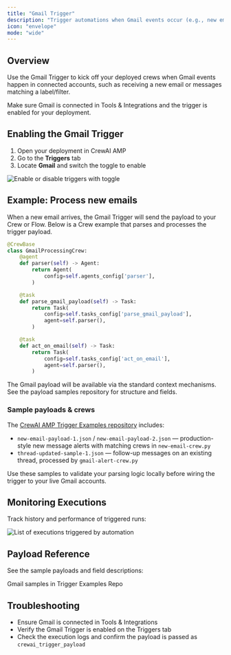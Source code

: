 ```yaml
---
title: "Gmail Trigger"
description: "Trigger automations when Gmail events occur (e.g., new emails, labels)."
icon: "envelope"
mode: "wide"
---
```


## Overview

Use the Gmail Trigger to kick off your deployed crews when Gmail events happen in connected accounts, such as receiving a new email or messages matching a label/filter.

<Tip>
  Make sure Gmail is connected in Tools & Integrations and the trigger is enabled for your deployment.
</Tip>

## Enabling the Gmail Trigger

1. Open your deployment in CrewAI AMP
2. Go to the **Triggers** tab
3. Locate **Gmail** and switch the toggle to enable

<Frame>
  <img src="/images/enterprise/trigger-selected.png" alt="Enable or disable triggers with toggle" />
</Frame>

## Example: Process new emails

When a new email arrives, the Gmail Trigger will send the payload to your Crew or Flow. Below is a Crew example that parses and processes the trigger payload.

```python
@CrewBase
class GmailProcessingCrew:
    @agent
    def parser(self) -> Agent:
        return Agent(
            config=self.agents_config['parser'],
        )

    @task
    def parse_gmail_payload(self) -> Task:
        return Task(
            config=self.tasks_config['parse_gmail_payload'],
            agent=self.parser(),
        )

    @task
    def act_on_email(self) -> Task:
        return Task(
            config=self.tasks_config['act_on_email'],
            agent=self.parser(),
        )
```

The Gmail payload will be available via the standard context mechanisms. See the payload samples repository for structure and fields.

### Sample payloads & crews

The [CrewAI AMP Trigger Examples repository](https://github.com/crewAIInc/crewai-enterprise-trigger-examples/tree/main/gmail) includes:

- `new-email-payload-1.json` / `new-email-payload-2.json` — production-style new message alerts with matching crews in `new-email-crew.py`
- `thread-updated-sample-1.json` — follow-up messages on an existing thread, processed by `gmail-alert-crew.py`

Use these samples to validate your parsing logic locally before wiring the trigger to your live Gmail accounts.

## Monitoring Executions

Track history and performance of triggered runs:

<Frame>
  <img src="/images/enterprise/list-executions.png" alt="List of executions triggered by automation" />
</Frame>

## Payload Reference

See the sample payloads and field descriptions:

<Card title="Gmail samples in Trigger Examples Repo" href="https://github.com/crewAIInc/crewai-enterprise-trigger-examples/tree/main/gmail" icon="envelopes-bulk">
    Gmail samples in Trigger Examples Repo
</Card>

## Troubleshooting

- Ensure Gmail is connected in Tools & Integrations
- Verify the Gmail Trigger is enabled on the Triggers tab
- Check the execution logs and confirm the payload is passed as `crewai_trigger_payload`
